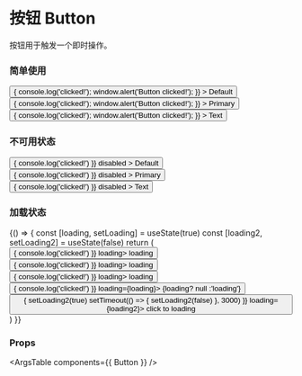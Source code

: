 
<Meta title="组件/按钮 Button" component={Button} />

# 按钮 Button

按钮用于触发一个即时操作。

### 简单使用

<Canvas>
  <Story name="Button">
    <Button
      className="mr-2"
      styling={{ type: 'default' }}
      onClick={() => { console.log('clicked!'); window.alert('Button clicked!'); }}
    >
      Default
    </Button>
    <Button
      className="mr-2"
      styling={{ type: 'primary' }}
      onClick={() => { console.log('clicked!'); window.alert('Button clicked!'); }}
    >
      Primary
    </Button>
    <Button
      className="mr-2"
      styling={{ type: 'text' }}
      onClick={() => { console.log('clicked!'); window.alert('Button clicked!'); }}
    >
      Text
    </Button>
  </Story>
</Canvas>

### 不可用状态

<Canvas>
  <Story name="Disabled Button">
    <Button
      className="mr-2"
      onClick={() => { console.log('clicked!') }}
      disabled
    >
      Default
    </Button>
    <Button
      className="mr-2"
      styling={{ type: 'primary' }}
      onClick={() => { console.log('clicked!') }}
      disabled
    >
      Primary
    </Button>
    <Button
      className="mr-2"
      styling={{ type: 'text' }}
      onClick={() => { console.log('clicked!') }}
      disabled
    >
      Text
    </Button>
  </Story>
</Canvas>

### 加载状态

<Canvas>
  <Story name="Loading Button">
    {() => {
      const [loading, setLoading] = useState(true)
      const [loading2, setLoading2] = useState(false)
      return (
        <div>
          <div>
            <Button
              className="mr-2 mb-2"
              onClick={() => { console.log('clicked!') }}
              loading>
                loading
            </Button>
            <Button
              className="mr-2 mb-2"
              styling={{ type: 'primary' }}
              onClick={() => { console.log('clicked!') }}
              loading>
                loading
            </Button>
            <Button
              className="mr-2 mb-2"
              styling={{ type: 'text' }}
              onClick={() => { console.log('clicked!') }}
              loading>
                loading
            </Button>
          </div>
          <div>
            <Button
              className="mr-2 mb-2"
              onClick={() => { console.log('clicked!') }}
              loading={loading}>
                {loading? null :'loading'}
            </Button>
            <Button
              className="mr-2 mb-2"
              onClick={() => {
                setLoading2(true)
                setTimeout(() => {
                  setLoading2(false)
                }, 3000)
              }}
              loading={loading2}>
                click to loading
            </Button>
          </div>
        </div>
      )
    }}
  </Story>
</Canvas>

### Props

<ArgsTable components={{ Button }} />